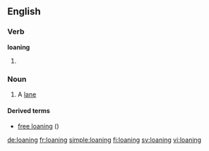 ==English==

===Verb===
'''loaning'''

# {{present participle of|loan}}

===Noun===
{{en-noun}}

# {{context|obsolete|Scottish and Northern English}} A [[lane]]

====Derived terms====
* [[free loaning]] ({{term|right of way}})

[[de:loaning]]
[[fr:loaning]]
[[simple:loaning]]
[[fi:loaning]]
[[sv:loaning]]
[[vi:loaning]]